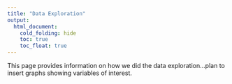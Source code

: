 ```yaml
---
title: "Data Exploration"
output: 
  html_document:
    cold_folding: hide
    toc: true
    toc_float: true
---
```

This page provides information on how we did the data exploration...plan to insert graphs showing variables of interest.